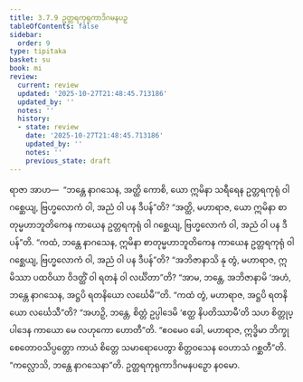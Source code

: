 ```yaml
---
title: 3.7.9 ဥတ္တရကုရုကာဒိဂမနပဉှ
tableOfContents: false
sidebar:
  order: 9
type: tipitaka
basket: su
book: mi
review:
  current: review
  updated: '2025-10-27T21:48:45.713186'
  updated_by: ''
  notes: ''
  history:
  - state: review
    date: '2025-10-27T21:48:45.713186'
    updated_by: ''
    notes: ''
    previous_state: draft
---
```



<ReviewStatus review={frontmatter.review} showDetails={true} />

<HypothesisAnnotation frontmatter={frontmatter} />

<DynamicBreadcrumb />

<Division number="102" book="mi" e="ch" v="28">

<Paragraph number="484" book="mi">
ရာဇာ အာဟ—  “ဘန္တေ နာဂသေန, အတ္ထိ ကောစိ, ယော ဣမိနာ သရီရေန ဥတ္တရကုရုံ ဝါ ဂစ္ဆေယျ, ဗြဟ္မလောကံ ဝါ, အညံ ဝါ ပန ဒီပန်”တိ? “အတ္ထိ, မဟာရာဇ, ယော ဣမိနာ စာတုမ္မဟာဘူတိကေန ကာယေန ဥတ္တရကုရုံ ဝါ ဂစ္ဆေယျ, ဗြဟ္မလောကံ ဝါ, အညံ ဝါ ပန ဒီပန်”တိ.
</Paragraph>

<Paragraph number="485" book="mi">
“ကထံ, ဘန္တေ နာဂသေန, ဣမိနာ စာတုမ္မဟာဘူတိကေန ကာယေန ဥတ္တရကုရုံ ဝါ ဂစ္ဆေယျ, ဗြဟ္မလောကံ ဝါ, အညံ ဝါ ပန ဒီပန်”တိ? “အဘိဇာနာသိ နု တွံ, မဟာရာဇ, ဣမိဿာ ပထဝိယာ ဝိဒတ္ထိံ ဝါ ရတနံ ဝါ လင်္ဃိတာ”တိ? “အာမ, ဘန္တေ, အဘိဇာနာမိ ‘အဟံ, ဘန္တေ နာဂသေန, အဋ္ဌပိ ရတနိယော လင်္ဃေမီ’”တိ. “ကထံ တွံ, မဟာရာဇ, အဋ္ဌပိ ရတနိယော လင်္ဃေသီ”တိ? “အဟဉှိ, ဘန္တေ, စိတ္တံ ဥပ္ပါဒေမိ ‘ဧတ္ထ နိပတိဿာမီ’တိ သဟ စိတ္တုပ္ပါဒေန ကာယော မေ လဟုကော ဟောတီ”တိ. “ဧဝမေဝ ခေါ, မဟာရာဇ, ဣဒ္ဓိမာ ဘိက္ခု စေတောဝသိပ္ပတ္တော ကာယံ စိတ္တေ သမာရောပေတွာ စိတ္တဝသေန ဝေဟာသံ ဂစ္ဆတီ”တိ.
</Paragraph>

<Paragraph number="486" book="mi">
“ကလ္လောသိ, ဘန္တေ နာဂသေနာ”တိ.

</Paragraph>
</Division>

<Paragraph number="487" type="center" book="mi">
ဥတ္တရကုရုကာဒိဂမနပဉှော နဝမော.
</Paragraph>